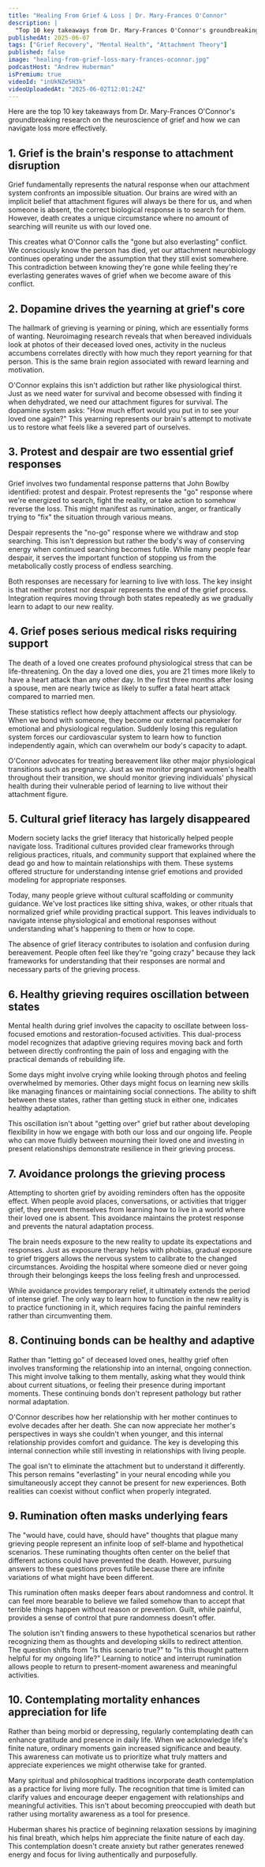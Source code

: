 ```yaml
---
title: "Healing From Grief & Loss | Dr. Mary-Frances O'Connor"
description: |
  "Top 10 key takeaways from Dr. Mary-Frances O'Connor's groundbreaking research on the neuroscience of grief and how we can navigate loss more effectively."
publishedAt: 2025-06-07
tags: ["Grief Recovery", "Mental Health", "Attachment Theory"]
published: false
image: "healing-from-grief-loss-mary-frances-oconnor.jpg"
podcastHost: "Andrew Huberman"
isPremium: true
videoId: "inUkNZe5H3k"
videoUploadedAt: "2025-06-02T12:01:24Z"
---
```



<PodcastSummaryPageLayout frontmatter={frontmatter}>
Here are the top 10 key takeaways from Dr. Mary-Frances O'Connor's groundbreaking research on the neuroscience of grief and how we can navigate loss more effectively.

## 1. Grief is the brain's response to attachment disruption

Grief fundamentally represents the natural response when our attachment system confronts an impossible situation. Our brains are wired with an implicit belief that attachment figures will always be there for us, and when someone is absent, the correct biological response is to search for them. However, death creates a unique circumstance where no amount of searching will reunite us with our loved one.

This creates what O'Connor calls the "gone but also everlasting" conflict. We consciously know the person has died, yet our attachment neurobiology continues operating under the assumption that they still exist somewhere. This contradiction between knowing they're gone while feeling they're everlasting generates waves of grief when we become aware of this conflict.

## 2. Dopamine drives the yearning at grief's core

The hallmark of grieving is yearning or pining, which are essentially forms of wanting. Neuroimaging research reveals that when bereaved individuals look at photos of their deceased loved ones, activity in the nucleus accumbens correlates directly with how much they report yearning for that person. This is the same brain region associated with reward learning and motivation.

O'Connor explains this isn't addiction but rather like physiological thirst. Just as we need water for survival and become obsessed with finding it when dehydrated, we need our attachment figures for survival. The dopamine system asks: "How much effort would you put in to see your loved one again?" This yearning represents our brain's attempt to motivate us to restore what feels like a severed part of ourselves.

## 3. Protest and despair are two essential grief responses

Grief involves two fundamental response patterns that John Bowlby identified: protest and despair. Protest represents the "go" response where we're energized to search, fight the reality, or take action to somehow reverse the loss. This might manifest as rumination, anger, or frantically trying to "fix" the situation through various means.

Despair represents the "no-go" response where we withdraw and stop searching. This isn't depression but rather the body's way of conserving energy when continued searching becomes futile. While many people fear despair, it serves the important function of stopping us from the metabolically costly process of endless searching.

Both responses are necessary for learning to live with loss. The key insight is that neither protest nor despair represents the end of the grief process. Integration requires moving through both states repeatedly as we gradually learn to adapt to our new reality.

## 4. Grief poses serious medical risks requiring support

The death of a loved one creates profound physiological stress that can be life-threatening. On the day a loved one dies, you are 21 times more likely to have a heart attack than any other day. In the first three months after losing a spouse, men are nearly twice as likely to suffer a fatal heart attack compared to married men.

These statistics reflect how deeply attachment affects our physiology. When we bond with someone, they become our external pacemaker for emotional and physiological regulation. Suddenly losing this regulation system forces our cardiovascular system to learn how to function independently again, which can overwhelm our body's capacity to adapt.

O'Connor advocates for treating bereavement like other major physiological transitions such as pregnancy. Just as we monitor pregnant women's health throughout their transition, we should monitor grieving individuals' physical health during their vulnerable period of learning to live without their attachment figure.

## 5. Cultural grief literacy has largely disappeared

Modern society lacks the grief literacy that historically helped people navigate loss. Traditional cultures provided clear frameworks through religious practices, rituals, and community support that explained where the dead go and how to maintain relationships with them. These systems offered structure for understanding intense grief emotions and provided modeling for appropriate responses.

Today, many people grieve without cultural scaffolding or community guidance. We've lost practices like sitting shiva, wakes, or other rituals that normalized grief while providing practical support. This leaves individuals to navigate intense physiological and emotional responses without understanding what's happening to them or how to cope.

The absence of grief literacy contributes to isolation and confusion during bereavement. People often feel like they're "going crazy" because they lack frameworks for understanding that their responses are normal and necessary parts of the grieving process.

## 6. Healthy grieving requires oscillation between states

Mental health during grief involves the capacity to oscillate between loss-focused emotions and restoration-focused activities. This dual-process model recognizes that adaptive grieving requires moving back and forth between directly confronting the pain of loss and engaging with the practical demands of rebuilding life.

Some days might involve crying while looking through photos and feeling overwhelmed by memories. Other days might focus on learning new skills like managing finances or maintaining social connections. The ability to shift between these states, rather than getting stuck in either one, indicates healthy adaptation.

This oscillation isn't about "getting over" grief but rather about developing flexibility in how we engage with both our loss and our ongoing life. People who can move fluidly between mourning their loved one and investing in present relationships demonstrate resilience in their grieving process.

## 7. Avoidance prolongs the grieving process

Attempting to shorten grief by avoiding reminders often has the opposite effect. When people avoid places, conversations, or activities that trigger grief, they prevent themselves from learning how to live in a world where their loved one is absent. This avoidance maintains the protest response and prevents the natural adaptation process.

The brain needs exposure to the new reality to update its expectations and responses. Just as exposure therapy helps with phobias, gradual exposure to grief triggers allows the nervous system to calibrate to the changed circumstances. Avoiding the hospital where someone died or never going through their belongings keeps the loss feeling fresh and unprocessed.

While avoidance provides temporary relief, it ultimately extends the period of intense grief. The only way to learn how to function in the new reality is to practice functioning in it, which requires facing the painful reminders rather than circumventing them.

## 8. Continuing bonds can be healthy and adaptive

Rather than "letting go" of deceased loved ones, healthy grief often involves transforming the relationship into an internal, ongoing connection. This might involve talking to them mentally, asking what they would think about current situations, or feeling their presence during important moments. These continuing bonds don't represent pathology but rather normal adaptation.

O'Connor describes how her relationship with her mother continues to evolve decades after her death. She can now appreciate her mother's perspectives in ways she couldn't when younger, and this internal relationship provides comfort and guidance. The key is developing this internal connection while still investing in relationships with living people.

The goal isn't to eliminate the attachment but to understand it differently. This person remains "everlasting" in your neural encoding while you simultaneously accept they cannot be present for new experiences. Both realities can coexist without conflict when properly integrated.

## 9. Rumination often masks underlying fears

The "would have, could have, should have" thoughts that plague many grieving people represent an infinite loop of self-blame and hypothetical scenarios. These ruminating thoughts often center on the belief that different actions could have prevented the death. However, pursuing answers to these questions proves futile because there are infinite variations of what might have been different.

This rumination often masks deeper fears about randomness and control. It can feel more bearable to believe we failed somehow than to accept that terrible things happen without reason or prevention. Guilt, while painful, provides a sense of control that pure randomness doesn't offer.

The solution isn't finding answers to these hypothetical scenarios but rather recognizing them as thoughts and developing skills to redirect attention. The question shifts from "Is this scenario true?" to "Is this thought pattern helpful for my ongoing life?" Learning to notice and interrupt rumination allows people to return to present-moment awareness and meaningful activities.

## 10. Contemplating mortality enhances appreciation for life

Rather than being morbid or depressing, regularly contemplating death can enhance gratitude and presence in daily life. When we acknowledge life's finite nature, ordinary moments gain increased significance and beauty. This awareness can motivate us to prioritize what truly matters and appreciate experiences we might otherwise take for granted.

Many spiritual and philosophical traditions incorporate death contemplation as a practice for living more fully. The recognition that time is limited can clarify values and encourage deeper engagement with relationships and meaningful activities. This isn't about becoming preoccupied with death but rather using mortality awareness as a tool for presence.

Huberman shares his practice of beginning relaxation sessions by imagining his final breath, which helps him appreciate the finite nature of each day. This contemplation doesn't create anxiety but rather generates renewed energy and focus for living authentically and purposefully.

</PodcastSummaryPageLayout>
